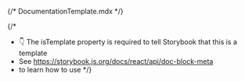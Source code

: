 {/* DocumentationTemplate.mdx */}


{/* 
  * 👇 The isTemplate property is required to tell Storybook that this is a template
  * See https://storybook.js.org/docs/react/api/doc-block-meta
  * to learn how to use
*/}

<Meta isTemplate />

<Title />

<Subtitle />

<Source code={`import { ${componentName } from '@lui-ui/lui-vue'"`} />

<Description />

<Stories />

## Props

The following props can be passed to our component:

<ArgTypes />